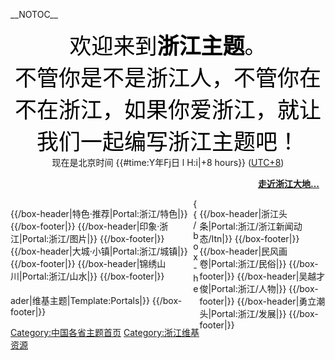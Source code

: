 __NOTOC__

<div style="text-align: center;">
<big style="font-size:250%;"><font color=black>欢迎来到'''浙江主题'''。</font></big></br>
<big style="font-size:250%;"><font color=black>不管你是不是浙江人，不管你在不在浙江，如果你爱浙江，就让我们一起编写浙江主题吧！</font></big>
<br>现在是北京时间 {{#time:Y年Fj日 l H:i|+8 hours}} ([[时区|UTC+8]])
</div>

<div style="text-align:right;margin-right:10px;margin-bottom:4px;">'''[[浙江|走近浙江大地…]]'''</div>

<small>{{Template:浙江条目工作列}}</small>
<small>{{模板:中華人民共和國地理主題瀏覽條}}</small>

<div style="float:left; width:58%"> <!-- This margin should be left of the above -->
{{/box-header|特色·推荐|Portal:浙江/特色|}}
{{Portal:浙江/特色}}
{{/box-footer|}}
{{/box-header|印象·浙江|Portal:浙江/图片|}}
{{Portal:浙江/图片}}
{{/box-footer|}}
{{/box-header|大城·小镇|Portal:浙江/城镇|}}
{{Portal:浙江/城镇}}
{{/box-footer|}}
{{/box-header|锦绣山川|Portal:浙江/山水|}}
{{Portal:浙江/山水}}
{{/box-footer|}}
</div>

<div style="float:right; width:40%"> <!-- This margin should be right of the above -->
{{/box-header|浙江头条|Portal:浙江/浙江新闻动态/Itn|}}
{{Portal:浙江/浙江新闻动态/Itn}}
{{/box-footer|}}
{{/box-header|民风画卷|Portal:浙江/民俗|}}
{{Portal:浙江/民俗}}
{{/box-footer|}}
{{/box-header|吴越才俊|Portal:浙江/人物|}}
{{Portal:浙江/人物}}
{{/box-footer|}}
{{/box-header|勇立潮头|Portal:浙江/发展|}}
{{Portal:浙江/发展}}
{{/box-footer|}}
</div>

{{/box-header|维基主题|Template:Portals|}}
{{Portals}}
{{/box-footer|}}

[[Category:中国各省主题首页|Category:中国各省主题首页]]
[[Category:浙江维基资源|Category:浙江维基资源]]